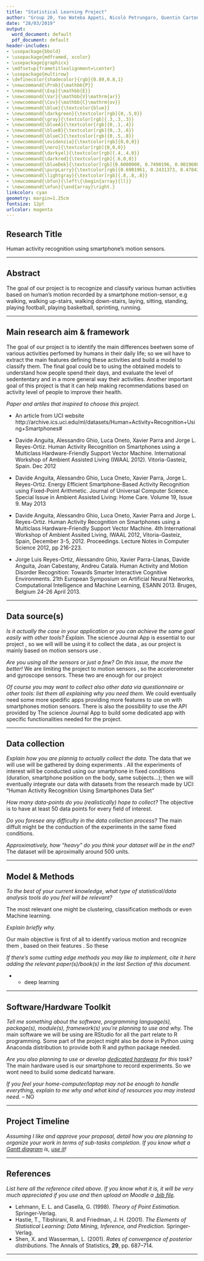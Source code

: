```yaml
---
title: "Statistical Learning Project"
author: "Group 20, Yao Wateba Appeti, Nicolò Petrungaro, Quentin Carton"
date: "28/03/2019"
output:
  word_document: default
  pdf_document: default
header-includes:
- \usepackage{bbold}
- \usepackage{mdframed, xcolor}
- \usepackage{graphicx}
- \mdfsetup{frametitlealignment=\center}
- \usepackage{multirow}
- \definecolor{shadecolor}{rgb}{0.89,0.8,1}
- \newcommand{\Prob}{\mathbb{P}}
- \newcommand{\Exp}{\mathbb{E}}
- \newcommand{\Var}{\mathbb{V}\mathrm{ar}}
- \newcommand{\Cov}{\mathbb{C}\mathrm{ov}}
- \newcommand{\blue}{\textcolor{blue}}
- \newcommand{\darkgreen}{\textcolor[rgb]{0,.5,0}}
- \newcommand{\gray}{\textcolor[rgb]{.3,.3,.3}}
- \newcommand{\blueA}{\textcolor[rgb]{0,.1,.4}}
- \newcommand{\blueB}{\textcolor[rgb]{0,.3,.6}}
- \newcommand{\blueC}{\textcolor[rgb]{0,.5,.8}}
- \newcommand{\evidenzia}{\textcolor[rgb]{0,0,0}}
- \newcommand{\nero}{\textcolor[rgb]{0,0,0}}
- \newcommand{\darkyel}{\textcolor[rgb]{.4,.4,0}}
- \newcommand{\darkred}{\textcolor[rgb]{.6,0,0}}
- \newcommand{\blueDek}{\textcolor[rgb]{0.6000000, 0.7490196, 0.9019608}}
- \newcommand{\purpLarry}{\textcolor[rgb]{0.6901961, 0.2431373, 0.4784314}}
- \newcommand{\lightgray}{\textcolor[rgb]{.8,.8,.8}}
- \newcommand{\bfun}{\left\{\begin{array}{ll}}
- \newcommand{\efun}{\end{array}\right.}
linkcolor: cyan
geometry: margin=1.25cm
fontsize: 12pt
urlcolor: magenta
---
```



Research Title
----------
Human activity recognition using smartphone's motion sensors.

----------


Abstract
----------
The goal of our project is to recognize and classify various human activities based on human's motion recorded by a smartphone motion-sensor, e.g walking, walking up-stairs, walking down-stairs, laying, sitting, standing, playing football, playing basketball, sprinting, running.

----------


Main research aim \& framework
----------

The goal of our project is to identify the main differences beetwen some of various activities perfomed by humans in their daily life;
so we wil have to extract the main features defining these activities and build a model to classify them. The final goal could be to using the obtained models to understand how people spend their days, and evaluate the level of sedententary and in a more general way their activities. Another important goal of this project is that it can help making recommendations based on activity level of people 
to improve their health.


*Paper and artiles that inspired to choose this project.*

- An article from UCI website 
http://archive.ics.uci.edu/ml/datasets/Human+Activity+Recognition+Using+Smartphones#

- Davide Anguita, Alessandro Ghio, Luca Oneto, Xavier Parra and Jorge L. Reyes-Ortiz. Human Activity Recognition on Smartphones using a Multiclass Hardware-Friendly Support Vector Machine. International Workshop of Ambient Assisted Living (IWAAL 2012). Vitoria-Gasteiz, Spain. Dec 2012 

- Davide Anguita, Alessandro Ghio, Luca Oneto, Xavier Parra, Jorge L. Reyes-Ortiz. Energy Efficient Smartphone-Based Activity Recognition using Fixed-Point Arithmetic. Journal of Universal Computer Science. Special Issue in Ambient Assisted Living: Home Care. Volume 19, Issue 9. May 2013

- Davide Anguita, Alessandro Ghio, Luca Oneto, Xavier Parra and Jorge L. Reyes-Ortiz. Human Activity Recognition on Smartphones using a Multiclass Hardware-Friendly Support Vector Machine. 4th International Workshop of Ambient Assited Living, IWAAL 2012, Vitoria-Gasteiz, Spain, December 3-5, 2012. Proceedings. Lecture Notes in Computer Science 2012, pp 216-223. 

- Jorge Luis Reyes-Ortiz, Alessandro Ghio, Xavier Parra-Llanas, Davide Anguita, Joan Cabestany, Andreu Català. Human Activity and Motion Disorder Recognition: Towards Smarter Interactive Cognitive Environments. 21th European Symposium on Artificial Neural Networks, Computational Intelligence and Machine Learning, ESANN 2013. Bruges, Belgium 24-26 April 2013.

----------


Data source(s) 
----------

*Is it actually the case in your application or you can achieve the same goal easily with other tools? Explain.*
  The science Journal App is essential to our project , so we will will be using it to collect the data , as our project is mainly based 
  on motion sensors use . 
 
*Are you using all the sensors or just a few? On this issue, the more the better!*
   We are limiting the project to motion sensors , so the accelerometer and gyroscope sensors. These two are enough for our project

*Of course you may want to collect also other data via questionnaire or other tools: list them all explaining why you need them.*
  We could eventually need some more spedific apps providing more features to use on with smartphones motion sensors. There is also the possibility to use the API provided by The science Journal App to build some dedicated app with specific functionalities needed for 
  the project.

----------

Data collection
----------
*Explain how you are plannig to actually collect the data.*
The data that we will use will be gathered by doing experiments . All the experiments of interest  will be conducted 
using our smartphone in fixed conditions (duration, smartphone position on the body, same subjects...); then we will eventually integrate our data with datasets from the research made by UCI: "Human Activity Recognition Using Smartphones Data Set"

*How many data-points do you (realistically) hope to collect?*
The objective is to have at least 50 data points for every field of interest.

*Do you foresee any difficulty in the data collection process?*
The main diffult might be the conduction of the experiments in the same fixed conditions.

*Approximatively, how "heavy" do you think your dataset will be in the end?*
The dataset will be aproximally around 500 units.

----------

Model \& Methods
----------
*To the best of your current knowledge, what type of statistical/data analysis tools do you feel will be relevant?*


The most relevant one might be  clustering, classification methods or even Machine learning.

*Explain briefly why.*

   Our main objective is first of all to identify various motion and recognize them , based on their features . So these




*If there's some cutting edge methods you may like to implement, cite it here adding the relevant paper(s)/book(s) in the last Section of this document.*

- * deep learning

----------


Software/Hardware Toolkit
----------
*Tell me something about the software, programming language(s), package(s), module(s), framework(s) you're planning to use and why.*
  The main software we will be using are RStudio for all the part relate to R programming. Some part of the project might also be done 
  in Python using Anaconda distribution to provide both R and python package needed.
  
*Are you also planning to use or develop [dedicated hardware](https://sciencejournal.withgoogle.com/developers/) for this task?*
   The main hardware used is our smartphone to record experiments. So we wont need to build some dedicatd harware. 
   
   
*If you feel your home-computer/laptop may not be enough to handle everything, explain to me why and what kind of resources you may instead need.*
-- NO

----------

Project Timeline
----------
*Assuming I like and approve your proposal, detail how you are planning to organize your work in terms of sub-tasks completion.
If you know what a [Gantt diagram](https://en.wikipedia.org/wiki/Gantt_chart) is, [use it](https://plot.ly/r/gantt/)!*

----------


References
----------
*List here all the reference cited above. If you know what it is, it will be very much appreciated if you use and then upload on Moodle a [.bib file](https://rmarkdown.rstudio.com/authoring_bibliographies_and_citations.html#bibliographies).*

- Lehmann, E. L. and Casella, G. (1998). *Theory of Point Estimation.* Springer-Verlag.
- Hastie, T., Tibshirani, R. and Friedman, J. H. (2001). *The Elements of Statistical Learning: Data Mining, Inference, and Prediction.* Springer-Verlag.
- Shen, X. and Wasserman, L. (2001). *Rates of convergence of posterior distributions.* The Annals of Statistics, **29**, pp. 687--714.

----------
